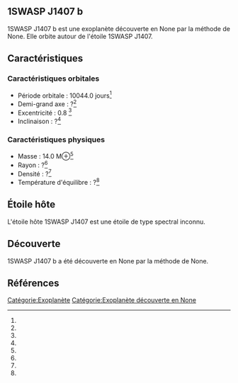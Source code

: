 == 1SWASP J1407 b ==

{{Infobox Exoplanète
| nom = 1SWASP J1407 b
| image = 
| légende = 
| étoile = 1SWASP J1407
| constellation = 
| ascension_droite = 
| déclinaison = 
| distance = ?
| type_spectral = ?
| masse = 14.0 M⊕<ref></ref>
| rayon = ?<ref></ref>
| densité = ?<ref></ref>
| gravité = ?<ref></ref>
| température = ?<ref></ref>
| période = 10044.0 j<ref></ref>
| demi_grand_axe = ?<ref></ref>
| excentricité = 0.8 <ref></ref>
| inclinaison = ?<ref></ref>
| méthode_découverte = ?
| date_découverte = ?
| statut = Confirmée
}}

1SWASP J1407 b est une exoplanète découverte en None par la méthode de None. Elle orbite autour de l'étoile 1SWASP J1407.

== Caractéristiques ==

=== Caractéristiques orbitales ===
* Période orbitale : 10044.0 jours<ref></ref>
* Demi-grand axe : ?<ref></ref>
* Excentricité : 0.8 <ref></ref>
* Inclinaison : ?<ref></ref>

=== Caractéristiques physiques ===
* Masse : 14.0 M⊕<ref></ref>
* Rayon : ?<ref></ref>
* Densité : ?<ref></ref>
* Température d'équilibre : ?<ref></ref>

== Étoile hôte ==

{{Infobox Étoile
| nom = 1SWASP J1407
| image = 
| légende = 
| constellation = 
| ascension_droite = 
| déclinaison = 
| distance = ?
| type_spectral = ?
| magnitude_absolue = 
| magnitude_apparente = 
| masse = ?<ref></ref>
| rayon = ?<ref></ref>
| température = ?<ref></ref>
| métallicité = ?<ref></ref>
| âge = ?<ref></ref>
}}

L'étoile hôte 1SWASP J1407 est une étoile de type spectral inconnu.

== Découverte ==

1SWASP J1407 b a été découverte en None par la méthode de None.

== Références ==
<references />

[[Catégorie:Exoplanète]]
[[Catégorie:Exoplanète découverte en None]]
